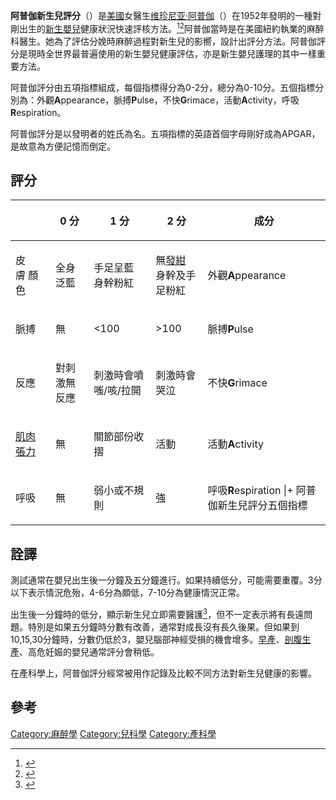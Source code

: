 {{medical}}
'''阿普伽新生兒評分'''（{{lang-en|Apgar Score}}）是[[美國|美國]]女醫生[[维珍尼亚·阿普伽|维珍尼亚·阿普伽]]（{{lang|en|Virginia Apgar}}）在1952年發明的一種對剛出生的[[新生兒|新生嬰兒]]健康狀況快速評核方法。<ref>{{cite journal
 |last        = Apgar
 |first       = Virginia
 |url         = http://apgar.net/virginia/Apgar_Paper.html
 |title       = A proposal for a new method of evaluation of the newborn infant
 |journal     = Curr. Res. Anesth. Analg.
 |year        = 1953
 |volume      = 32
 |issue       = 4
 |pages       = 260–267
 |pmid        = 13083014
 |deadurl     = yes
 |archiveurl  = https://web.archive.org/web/20121130123020/http://apgar.net/virginia/Apgar_Paper.html
 |archivedate = 2012年11月30日
 |df          = 
}}</ref><ref>{{cite journal
| author = Finster M
| coauthors = Wood M.
| title = The Apgar score has survived the test of time
| journal = Anesthesiology
| volume = 102
| issue = 4
| pages = 855–857
| pmid = 15791116
| doi = 10.1097/00000542-200504000-00022|date=April 2005}}</ref>阿普伽當時是在美國紐約執業的麻醉科醫生。她為了評估分娩時麻醉過程對新生兒的影嚮，設計出評分方法。阿普伽評分是現時全世界最普遍使用的新生嬰兒健康評估，亦是新生嬰兒護理的其中一樣重要方法。

阿普伽評分由五項指標組成，每個指標得分為0-2分，總分為0-10分。五個指標分別為：外觀'''A'''ppearance，脈搏'''P'''ulse，不快'''G'''rimace，活動'''A'''ctivity，呼吸'''R'''espiration。

阿普伽評分是以發明者的姓氏為名。五項指標的英語首個字母剛好成為APGAR，是故意為方便記憶而倒定。

==評分==
{| class="wikitable"
!
! 0 分
! 1 分
! 2 分
!成分
|-
! 皮膚 顏色
|全身泛藍||手足呈藍<BR>身幹粉紅||無[[發紺|發紺]]<BR>身幹及手足粉紅
|外觀'''A'''ppearance
|-
! 脈搏
|無||<100||>100
|脈搏'''P'''ulse
|-
! 反應
|對刺激無反應
|刺激時會噴嗤/咳/拉開
|刺激時會哭泣 
|不快'''G'''rimace
|-
![[肌肉張力|肌肉張力]]
|無||關節部份收摺||活動
|活動'''A'''ctivity
|-
! 呼吸
|無||弱小或不規則||強
|呼吸'''R'''espiration
|+ 阿普伽新生兒評分五個指標
|}

==詮譯==
測試通常在嬰兒出生後一分鐘及五分鐘進行。如果持續低分，可能需要重覆。3分以下表示情況危殆，4-6分為頗低，7-10分為健康情況正常。

出生後一分鐘時的低分，顯示新生兒立即需要醫護<ref>{{cite journal
| author = Casey BM
| coauthors = McIntire DD, Leveno KJ
| title = The continuing value of the Apgar score for the assessment of newborn infants
| journal = N Engl J Med.
| date = 2001年2月15日
| volume = 344
| issue = 7
| pages = 467–471
| pmid = 11172187
| doi = 10.1056/NEJM200102153440701}}</ref>，但不一定表示將有長遠問題。特別是如果五分鐘時分數有改善，通常對成長沒有長久後果。但如果到10,15,30分鐘時，分數仍低於3，嬰兒腦部神經受損的機會增多。[[早產|早產]]、[[剖腹生產|剖腹生產]]、高危妊娠的嬰兒通常評分會稍低。

在產科學上，阿普伽評分經常被用作記錄及比較不同方法對新生兒健康的影響。

==參考==
<references/> 
[[Category:麻醉學|Category:麻醉學]]
[[Category:兒科學|Category:兒科學]]
[[Category:產科學|Category:產科學]]
